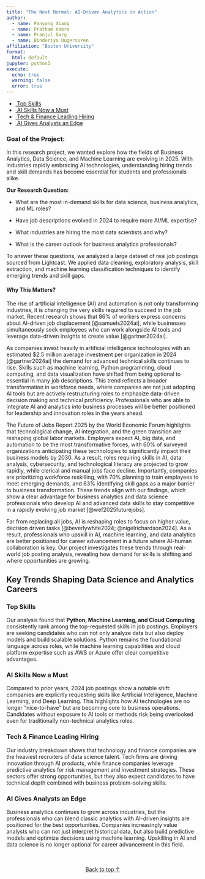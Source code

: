 ```yaml
---
title: "The Next Normal: AI-Driven Analytics in Action"
author:
  - name: Panyang Xiang
  - name: Pratham Kabra
  - name: Pranjul Garg
  - name: Binderiya Dugersuren
affiliation: "Boston University"
format:
  html: default   
jupyter: python3
execute:
  echo: true
  warning: false
  error: true
---
```


<div class="hero">
  <div class="hero-overlay">
  </div>
</div>


<div class="floating-nav">
  <ul class="nav flex-column nav-pills">
    <li class="nav-item">
      <a class="nav-link" href="#top-skills">
        <i class="fa fa-chart-bar"></i>&nbsp;Top Skills
      </a>
    </li>
    <li class="nav-item">
      <a class="nav-link" href="#ai-skills-now-a-must">
        <i class="fa fa-balance-scale"></i>&nbsp;AI Skills Now a Must 
      </a>
    </li>
    <li class="nav-item">
      <a class="nav-link" href="#tech-and-finance-leading-hiring">
        <i class="fa fa-database"></i>&nbsp;Tech & Finance Leading Hiring
      </a>
    </li>
    <li class="nav-item">
      <a class="nav-link" href="#ai-gives-analysts-an-edge">
        <i class="fa fa-rocket"></i>&nbsp;AI Gives Analysts an Edge
      </a>
    </li>
  </ul>
</div>



### Goal of the Project: 
In this research project, we wanted explore how the fields of Business Analytics, Data Science, and Machine Learning are evolving in 2025. With industries rapidly embracing AI technologies, understanding hiring trends and skill demands has become essential for students and professionals alike.

**Our Research Question:**

- What are the most in-demand skills for data science, business analytics, and ML roles?

- Have job descriptions evolved in 2024 to require more AI/ML expertise?

- What industries are hiring the most data scientists and why?

- What is the career outlook for business analytics professionals?

To answer these questions, we analyzed a large dataset of real job postings sourced from Lightcast. We applied data cleaning, exploratory analysis, skill extraction, and machine learning classification techniques to identify emerging trends and skill gaps.

#### Why This Matters? 

The rise of artificial intelligence (AI) and automation is not only transforming industries, it is changing the very skills required to succeed in the job market. Recent research shows that 86% of workers express concerns about AI-driven job displacement [@samuels2024ai], while businesses simultaneously seek employees who can work alongside AI tools and leverage data-driven insights to create value [@gartner2024ai].

As companies invest heavily in artificial intelligence technologies with an estimated $2.5 million average investment per organization in 2024 [@gartner2024ai] the demand for advanced technical skills continues to rise. Skills such as machine learning, Python programming, cloud computing, and data visualization have shifted from being optional to essential in many job descriptions. This trend reflects a broader transformation in workforce needs, where companies are not just adopting AI tools but are actively restructuring roles to emphasize data-driven decision making and technical proficiency. Professionals who are able to integrate AI and analytics into business processes will be better positioned for leadership and innovation roles in the years ahead.

The Future of Jobs Report 2025 by the World Economic Forum highlights that technological change, AI integration, and the green transition are reshaping global labor markets. Employers expect AI, big data, and automation to be the most transformative forces, with 60% of surveyed organizations anticipating these technologies to significantly impact their business models by 2030. As a result, roles requiring skills in AI, data analysis, cybersecurity, and technological literacy are projected to grow rapidly, while clerical and manual jobs face decline. Importantly, companies are prioritizing workforce reskilling, with 70% planning to train employees to meet emerging demands, and 63% identifying skill gaps as a major barrier to business transformation. These trends align with our findings, which show a clear advantage for business analytics and data science professionals who develop AI and advanced data skills to stay competitive in a rapidly evolving job market [@wef2025futurejobs].

Far from replacing all jobs, AI is reshaping roles to focus on higher value, decision driven tasks [@beverlywhite2024; @nigelrichardson2024]. As a result, professionals who upskill in AI, machine learning, and data analytics are better positioned for career advancement in a future where AI-human collaboration is key. Our project investigates these trends through real-world job posting analysis, revealing how demand for skills is shifting and where opportunities are growing.



## Key Trends Shaping Data Science and Analytics Careers

  
### Top Skills {#top-skills}

Our analysis found that **Python, Machine Learning, and Cloud Computing** consistently rank among the top-requested skills in job postings. Employers are seeking candidates who can not only analyze data but also deploy models and build scalable solutions. Python remains the foundational language across roles, while machine learning capabilities and cloud platform expertise such as AWS or Azure offer clear competitive advantages.

### AI Skills Now a Must {#ai-skills-now-a-must}

Compared to prior years, 2024 job postings show a notable shift: companies are explicitly requesting skills like Artificial Intelligence, Machine Learning, and Deep Learning. This highlights how AI technologies are no longer "nice-to-have" but are becoming core to business operations. Candidates without exposure to AI tools or methods risk being overlooked even for traditionally non-technical analytics roles.

### Tech & Finance Leading Hiring {#tech-and-finance-leading-hiring}

Our industry breakdown shows that technology and finance companies are the heaviest recruiters of data science talent. Tech firms are driving innovation through AI products, while finance companies leverage predictive analytics for risk management and investment strategies. These sectors offer strong opportunities, but they also expect candidates to have technical depth combined with business problem-solving skills.

### AI Gives Analysts an Edge {#ai-gives-analysts-an-edge}

Business analytics continues to grow across industries, but the professionals who can blend classic analytics with AI-driven insights are positioned for the best opportunities. Companies increasingly value analysts who can not just interpret historical data, but also build predictive models and optimize decisions using machine learning. Upskilling in AI and data science is no longer optional for career advancement in this field.



<p style="text-align:center; margin-top:3rem;">
  <a href="#top" class="back-to-top">Back to top ↑</a>
</p>  


<script>
(() => {
  const nav = document.querySelector('.floating-nav'),
        toggle = document.querySelector('.floating-nav h3 button'),
        links = Array.from(nav.querySelectorAll('a'));

  // Collapse/expand
  toggle.addEventListener('click', () => {
    nav.classList.toggle('collapsed');
  });

  // Scroll-spy to highlight active section
  const sections = links.map(a => document.getElementById(a.getAttribute('href').slice(1)));
  const observer = new IntersectionObserver(entries => {
    entries.forEach(e => {
      const id = e.target.id;
      const link = nav.querySelector(`a[href="#${id}"]`);
      link.classList.toggle('active', e.isIntersecting);
    });
  }, { rootMargin: '-50% 0px -50% 0px' });

  sections.forEach(sec => sec && observer.observe(sec));
})();
</script>